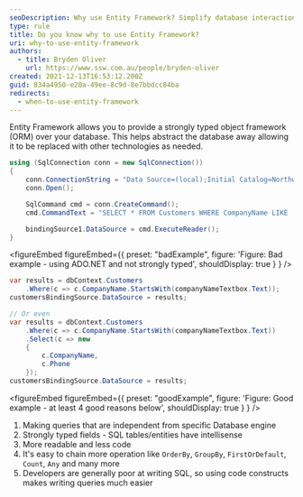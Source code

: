 ```yaml
---
seoDescription: Why use Entity Framework? Simplify database interactions and query complexity with a strongly typed object framework.
type: rule
title: Do you know why to use Entity Framework?
uri: why-to-use-entity-framework
authors:
  - title: Bryden Oliver
    url: https://www.ssw.com.au/people/bryden-oliver
created: 2021-12-13T16:53:12.200Z
guid: 834a4950-e20a-49ee-8c9d-8e7bbdcc84ba
redirects:
  - when-to-use-entity-framework
---
```


Entity Framework allows you to provide a strongly typed object framework (ORM) over your database. This helps abstract the database away allowing it to be replaced with other technologies as needed.
```cs
using (SqlConnection conn = new SqlConnection())
{
    conn.ConnectionString = "Data Source=(local);Initial Catalog=Northwind;Integrated Security=True";
    conn.Open();

    SqlCommand cmd = conn.CreateCommand();
    cmd.CommandText = "SELECT * FROM Customers WHERE CompanyName LIKE '" + companyNameTextbox.Text + "%'";

    bindingSource1.DataSource = cmd.ExecuteReader();
}
```

<figureEmbed figureEmbed={{
  preset: "badExample",
  figure: 'Figure: Bad example - using ADO.NET and not strongly typed',
  shouldDisplay: true
} } />


```cs
var results = dbContext.Customers
    .Where(c => c.CompanyName.StartsWith(companyNameTextbox.Text));
customersBindingSource.DataSource = results;

// Or even
var results = dbContext.Customers
    .Where(c => c.CompanyName.StartsWith(companyNameTextbox.Text))
    .Select(c => new
    {
        c.CompanyName,
        c.Phone
    });
customersBindingSource.DataSource = results;
```

<figureEmbed figureEmbed={{
  preset: "goodExample",
  figure: 'Figure: Good example - at least 4 good reasons below',
  shouldDisplay: true
} } />


1. Making queries that are independent from specific Database engine
2. Strongly typed fields - SQL tables/entities have intellisense
3. More readable and less code
4. It's easy to chain more operation like `OrderBy`, `GroupBy`, `FirstOrDefault`, `Count`, `Any` and many more
5. Developers are generally poor at writing SQL, so using code constructs makes writing queries much easier